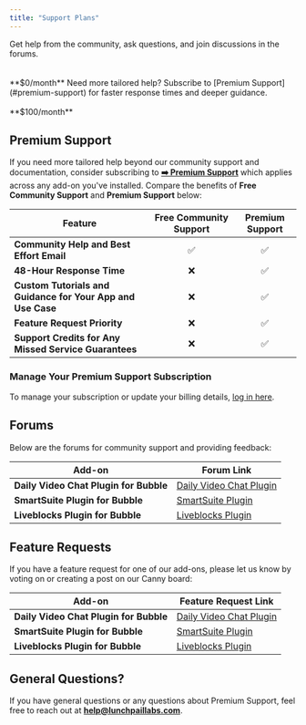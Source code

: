 ```yaml
---
title: "Support Plans"
---
```


<CardGroup cols={2}>
  <Card
    title="Free Community Support"
    icon="comments"
    href="#free-community-support"
  >
    Get help from the community, ask questions, and join discussions in the
    forums.
    <br />
    <br />
    <br />
    **$0/month**
  </Card>
  <Card
    title="Premium Support"
    icon="shield"
    href="https://buy.stripe.com/fZeeZ0cLUdQ7fgQcMP"
  >
    Need more tailored help? Subscribe to [Premium Support](#premium-support)
    for faster response times and deeper guidance.
    <br />
    <br />
    **$100/month**
  </Card>
</CardGroup>

## Premium Support

If you need more tailored help beyond our community support and documentation, consider subscribing to [**➡️ Premium Support**](https://buy.stripe.com/fZeeZ0cLUdQ7fgQcMP) which applies across any add-on you've installed. Compare the benefits of **Free Community Support** and **Premium Support** below:

| **Feature**                                                 | **Free Community Support** | **Premium Support** |
| ----------------------------------------------------------- | :------------------------: | :-----------------: |
| **Community Help and Best Effort Email**                    |             ✅             |         ✅          |
| **48-Hour Response Time**                                   |             ❌             |         ✅          |
| **Custom Tutorials and Guidance for Your App and Use Case** |             ❌             |         ✅          |
| **Feature Request Priority**                                |             ❌             |         ✅          |
| **Support Credits for Any Missed Service Guarantees**       |             ❌             |         ✅          |

### Manage Your Premium Support Subscription

To manage your subscription or update your billing details, [log in here](https://billing.stripe.com/p/login/cN2cO37xGbhu9zi7ss).

## Forums

Below are the forums for community support and providing feedback:

| **Add-on**                             | **Forum Link**                                                                               |
| -------------------------------------- | -------------------------------------------------------------------------------------------- |
| **Daily Video Chat Plugin for Bubble** | [Daily Video Chat Plugin](https://forum.bubble.io/t/new-free-plugin-daily-video-chat/)       |
| **SmartSuite Plugin for Bubble**       | [SmartSuite Plugin](https://forum.bubble.io/t/integrating-smartsuite-data-with-bubble/)      |
| **Liveblocks Plugin for Bubble**       | [Liveblocks Plugin](https://forum.bubble.io/t/new-free-plugin-liveblocks-by-lunch-pail-labs) |

## Feature Requests

If you have a feature request for one of our add-ons, please let us know by voting on or creating a post on our Canny board:

| **Add-on**                             | **Feature Request Link**                                                                                                  |
| -------------------------------------- | ------------------------------------------------------------------------------------------------------------------------- |
| **Daily Video Chat Plugin for Bubble** | [Daily Video Chat Plugin](https://lunchpaillabs.canny.io/feature-requests?selectedCategory=daily-video-plugin-for-bubble) |
| **SmartSuite Plugin for Bubble**       | [SmartSuite Plugin](https://lunchpaillabs.canny.io/feature-requests?selectedCategory=smartsuite-plugin-for-bubble)        |
| **Liveblocks Plugin for Bubble**       | [Liveblocks Plugin](https://lunchpaillabs.canny.io/feature-requests?selectedCategory=liveblocks-plugin-for-bubble)        |

## General Questions?

If you have general questions or any questions about Premium Support, feel free to reach out at **[help@lunchpaillabs.com](mailto:help@lunchpaillabs.com)**.
